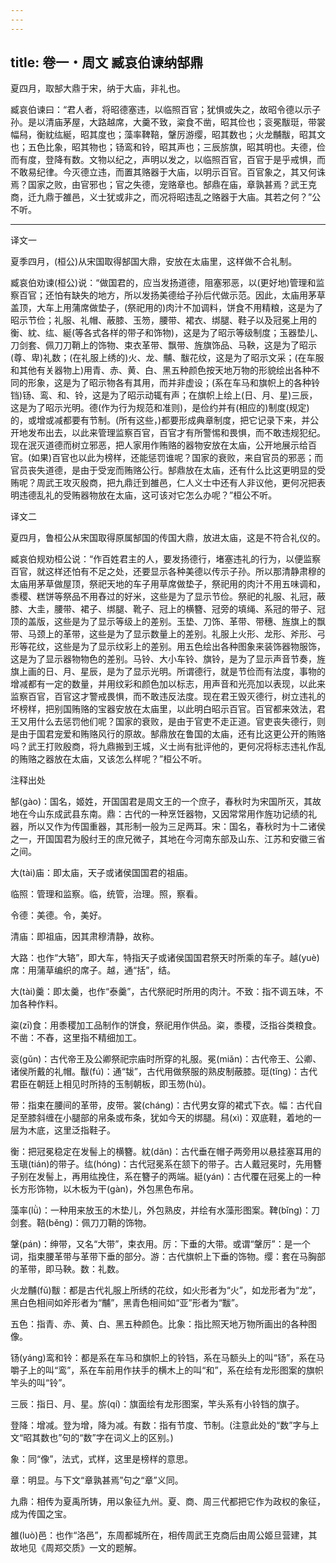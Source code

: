 ```yaml
---
---
---
```

title: 卷一・周文 臧哀伯谏纳郜鼎
---

夏四月，取郜大鼎于宋，纳于大庙，非礼也。

臧哀伯谏曰：“君人者，将昭德塞违，以临照百官；犹惧或失之，故昭令德以示子孙。是以清庙茅屋，大路越席，大羹不致，粢食不凿，昭其俭也；衮冕黻珽，带裳幅舄，衡紞纮綖，昭其度也；藻率鞞鞛，鞶厉游缨，昭其数也；火龙黼黻，昭其文也；五色比象，昭其物也；钖鸾和铃，昭其声也；三辰旂旗，昭其明也。夫德，俭而有度，登降有数。文物以纪之，声明以发之，以临照百官，百官于是乎戒惧，而不敢易纪律。今灭德立违，而置其赂器于大庙，以明示百官。百官象之，其又何诛焉？国家之败，由官邪也；官之失德，宠赂章也。郜鼎在庙，章孰甚焉？武王克商，迁九鼎于雒邑，义士犹或非之，而况将昭违乱之赂器于大庙。其若之何？”公不听。

----------------

译文一

夏季四月，(桓公)从宋国取得郜国大鼎，安放在太庙里，这样做不合礼制。

臧哀伯劝谏(桓公)说：“做国君的，应当发扬道德，阻塞邪恶，以(更好地)管理和监察百官；还怕有缺失的地方，所以发扬美德给子孙后代做示范。因此，太庙用茅草盖顶，大车上用蒲席做垫子，(祭祀用的)肉汁不加调料，饼食不用精粮，这是为了昭示节俭；礼服、礼帽、蔽膝、玉笏，腰带、裙衣、绑腿、鞋子以及冠冕上用的衡、紞、纮、綖(等各式各样的带子和饰物)，这是为了昭示等级制度；玉器垫儿、刀剑套、佩刀刀鞘上的饰物、束衣革带、飘带、旌旗饰品、马鞅，这是为了昭示(尊、卑)礼数；(在礼服上绣的)火、龙、黼、黻花纹，这是为了昭示文采；(在车服和其他有关器物上)用青、赤、黄、白、黑五种颜色按天地万物的形貌绘出各种不同的形象，这是为了昭示物各有其用，而并非虚设；(系在车马和旗帜上的各种铃铛)钖、鸾、和、铃，这是为了昭示动辄有声；在旗帜上绘上(日、月、星)三辰，这是为了昭示光明。德(作为行为规范和准则)，是俭约并有(相应的)制度(规定)的，或增或减都要有节制。(所有这些，)都要形成典章制度，把它记录下来，并公开地发布出去，以此来管理监察百官，百官才有所警惕和畏惧，而不敢违规犯纪。现在泯灭道德而树立邪恶，把人家用作贿赂的器物安放在太庙，公开地展示给百官。(如果)百官也以此为榜样，还能惩罚谁呢？国家的衰败，来自官员的邪恶；而官员丧失道德，是由于受宠而贿赂公行。郜鼎放在太庙，还有什么比这更明显的受贿呢？周武王攻灭殷商，把九鼎迁到雒邑，仁人义士中还有人非议他，更何况把表明违德乱礼的受贿器物放在太庙，这可该对它怎么办呢？”桓公不听。

译文二

夏四月，鲁桓公从宋国取得原属郜国的传国大鼎，放进太庙，这是不符合礼仪的。

臧哀伯规劝桓公说：“作百姓君主的人，要发扬德行，堵塞违礼的行为，以便监察百官，就这样还怕有不足之处，还要显示各种美德以传示子孙。所以那清静肃穆的太庙用茅草做屋顶，祭祀天地的车子用草席做垫子，祭祀用的肉汁不用五味调和，黍稷、糕饼等祭品不用舂过的好米，这些是为了显示节俭。祭祀的礼服、礼冠，蔽膝、大圭，腰带、裙子、绑腿、靴子、冠上的横簪、冠旁的填绳、系冠的带子、冠顶的盖版，这些是为了显示等级上的差别。玉垫、刀饰、革带、带穗、旌旗上的飘带、马颈上的革带，这些是为了显示数量上的差别。礼服上火形、龙形、斧形、弓形等花纹，这些是为了显示纹彩上的差别。用五色绘出各种图象来装饰器物服饰，这是为了显示器物物色的差别。马铃、大小车铃、旗铃，是为了显示声音节奏，旌旗上画的日、月、星辰，是为了显示光明。所谓德行，就是节俭而有法度，事物的增减都有一定的数量，并用纹彩和颜色加以标志，用声音和光亮加以表现，以此来监察百官，百官这才警戒畏惧，而不敢违反法度。现在君王毁灭德行，树立违礼的坏榜样，把别国贿赂的宝器安放在太庙里，以此明白昭示百官。百官都来效法，君王又用什么去惩罚他们呢？国家的衰败，是由于官吏不走正道。官吏丧失德行，则是由于国君宠爱和贿赂风行的原故。郜鼎放在鲁国的太庙，还有比这更公开的贿赂吗？武王打败殷商，将九鼎搬到王城，义士尚有批评他的，更何况将标志违礼作乱的贿赂之器放在太庙，又该怎么样呢？”桓公不听。

注释出处

郜(ɡào)：国名，姬姓，开国国君是周文王的一个庶子，春秋时为宋国所灭，其故地在今山东成武县东南。鼎：古代的一种烹饪器物，又因常常用作旌功记绩的礼器，所以又作为传国重器，其形制一般为三足两耳。宋：国名，春秋时为十二诸侯之一，开国国君为殷纣王的庶兄微子，其地在今河南东部及山东、江苏和安徽三省之间。

大(tài)庙：即太庙，天子或诸侯国国君的祖庙。

临照：管理和监察。临，统管，治理。照，察看。

令德：美德。令，美好。

清庙：即祖庙，因其肃穆清静，故称。

大路：也作“大辂”，即大车，特指天子或诸侯国国君祭天时所乘的车子。越(yuè)席：用蒲草编织的席子。越，通“括”，结。

大(tài)羹：即太羹，也作“泰羹”，古代祭祀时所用的肉汁。不致：指不调五味，不加各种作料。

粢(zī)食：用黍稷加工品制作的饼食，祭祀用作供品。粢，黍稷，泛指谷类粮食。不凿：不舂，这里指不精细加工。

衮(ɡǔn)：古代帝王及公卿祭祀宗庙时所穿的礼服。冕(miǎn)：古代帝王、公卿、诸侯所戴的礼帽。黻(fú)：通“韨”，古代用做祭服的熟皮制蔽膝。珽(tǐnɡ)：古代君臣在朝廷上相见时所持的玉制朝板，即玉笏(hù)。

带：指束在腰间的革带，皮带。裳(chánɡ)：古代男女穿的裙式下衣。幅：古代自足至膝斜缠在小腿部的帛条或布条，犹如今天的绑腿。舄(xì)：双底鞋，着地的一层为木底，这里泛指鞋子。

衡：把冠冕稳定在发髻上的横簪。紞(dǎn)：古代垂在帽子两旁用以悬挂塞耳用的玉瑱(tián)的带子。纮(hónɡ)：古代冠冕系在颔下的带子。古人戴冠冕时，先用簪子别在发髻上，再用纮挽住，系在簪子的两端。綎(yán)：古代覆在冠冕上的一种长方形饰物，以木板为干(ɡàn)，外包黑色布帛。

藻率(lǜ)：一种用来放玉的木垫儿，外包熟皮，并绘有水藻形图案。鞞(bǐnɡ)：刀剑套。鞛(běnɡ)：佩刀刀鞘的饰物。

鞶(pán)：绅带，又名“大带”，束衣用。厉：下垂的大带。或谓“鞶厉”：是一个词，指束腰革带与革带下垂的部分。游：古代旗帜上下垂的饰物。缨：套在马胸部的革带，即马鞅。数：礼数。

火龙黼(fǔ)黻：都是古代礼服上所绣的花纹，如火形者为“火”，如龙形者为“龙”，黑白色相间如斧形者为“黼”，黑青色相间如“亚”形者为“黻”。

五色：指青、赤、黄、白、黑五种颜色。比象：指比照天地万物所画出的各种图像。

钖(yánɡ)鸾和铃：都是系在车马和旗帜上的铃铛，系在马额头上的叫“钖”，系在马嚼子上的叫“鸾”，系在车前用作扶手的横木上的叫“和”，系在绘有龙形图案的旗帜竿头的叫“铃”。

三辰：指日、月、星。旂(qí)：旗面绘有龙形图案，竿头系有小铃铛的旗子。

登降：增减。登为增，降为减。有数：指有节度、节制。(注意此处的“数”字与上文“昭其数也”句的“数”字在词义上的区别。)

象：同“像”，法式，式样，这里是榜样的意思。

章：明显。与下文“章孰甚焉”句之“章”义同。

九鼎：相传为夏禹所铸，用以象征九州。夏、商、周三代都把它作为政权的象征，成为传国之宝。

雒(luò)邑：也作“洛邑”，东周都城所在，相传周武王克商后由周公姬旦营建，其故地见《周郑交质》一文的题解。

